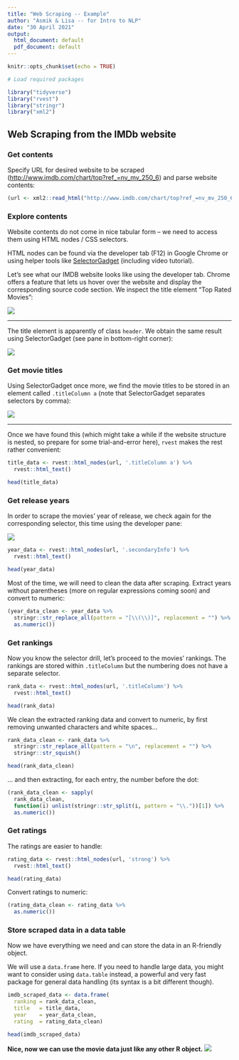 ```yaml
---
title: "Web Scraping -- Example"
author: "Asmik & Lisa -- for Intro to NLP"
date: "30 April 2021"
output:
  html_document: default
  pdf_document: default
---
```


```r
knitr::opts_chunk$set(echo = TRUE)

```

```r
# Load required packages

library("tidyverse")
library("rvest")
library("stringr")
library("xml2")
```

## Web Scraping from the IMDb website

### Get contents

Specify URL for desired website to be scraped (<http://www.imdb.com/chart/top?ref_=nv_mv_250_6>) and parse website contents:

```r

(url <- xml2::read_html("http://www.imdb.com/chart/top?ref_=nv_mv_250_6"))

```

### Explore contents

Website contents do not come in nice tabular form -- we need to access them using HTML nodes / CSS selectors.

HTML nodes can be found via the developer tab (F12) in Google Chrome or using helper tools like [SelectorGadget](https://selectorgadget.com/) (including video tutorial).

Let's see what our IMDB website looks like using the developer tab.
Chrome offers a feature that lets us hover over the website and display the corresponding source code section.
We inspect the title element "Top Rated Movies":

![](screenshot_devtool_1.PNG)

***

The title element is apparently of class `header`.
We obtain the same result using SelectorGadget (see pane in bottom-right corner):

![](screenshot_selectorgadget_2.PNG)

### Get movie titles

Using SelectorGadget once more, we find the movie titles to be stored in an element called `.titleColumn a` (note that SelectorGadget separates selectors by comma):

![](screenshot_selectorgadget_3.PNG)

***

Once we have found this (which might take a while if the website structure is nested, so prepare for some trial-and-error here), `rvest` makes the rest rather convenient:

```r
title_data <- rvest::html_nodes(url, '.titleColumn a') %>% 
  rvest::html_text()
```

```r
head(title_data)
```

### Get release years

In order to scrape the movies' year of release, we check again for the corresponding selector, this time using the developer pane:

![](screenshot_devtool_2.PNG)

```r
year_data <- rvest::html_nodes(url, '.secondaryInfo') %>% 
  rvest::html_text()
```

```r
head(year_data)
```

Most of the time, we will need to clean the data after scraping.
Extract years without parentheses (more on regular expressions coming soon) and convert to numeric: 

```r

(year_data_clean <- year_data %>% 
  stringr::str_replace_all(pattern = "[\\(\\)]", replacement = "") %>% 
  as.numeric())

```

### Get rankings

Now you know the selector drill, let's proceed to the movies' rankings.
The rankings are stored within `.titleColumn` but the numbering does not have a separate selector.

```r
rank_data <- rvest::html_nodes(url, '.titleColumn') %>% 
  rvest::html_text()
```

```r
head(rank_data)
```

We clean the extracted ranking data and convert to numeric, by first removing unwanted characters and white spaces...

```r

rank_data_clean <- rank_data %>% 
  stringr::str_replace_all(pattern = "\n", replacement = "") %>%
  stringr::str_squish()

head(rank_data_clean)
```

... and then extracting, for each entry, the number before the dot:

```r

(rank_data_clean <- sapply(
  rank_data_clean,
  function(i) unlist(stringr::str_split(i, pattern = "\\."))[1]) %>% 
  as.numeric())

```

### Get ratings

The ratings are easier to handle:

```r
rating_data <- rvest::html_nodes(url, 'strong') %>% 
  rvest::html_text()

head(rating_data)
```

Convert ratings to numeric:

```r
(rating_data_clean <- rating_data %>% 
  as.numeric())
```


### Store scraped data in a data table

Now we have everything we need and can store the data in an R-friendly object.

We will use a `data.frame` here. If you need to handle large data, you might want to consider using `data.table` instead, a powerful and very fast package for general data handling (its syntax is a bit different though).


```r
imdb_scraped_data <- data.frame(
  ranking = rank_data_clean,
  title   = title_data,
  year    = year_data_clean,
  rating  = rating_data_clean)

head(imdb_scraped_data)
```

**Nice, now we can use the movie data just like any other R object.**
![](screenshot_v.JPG)